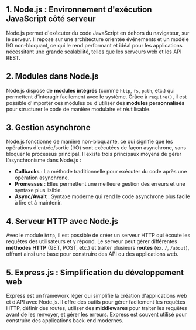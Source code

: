 ## 1. **Node.js : Environnement d'exécution JavaScript côté serveur**
Node.js permet d'exécuter du code JavaScript en dehors du navigateur, sur le serveur. Il repose sur une architecture orientée événements et un modèle I/O non-bloquant, ce qui le rend performant et idéal pour les applications nécessitant une grande scalabilité, telles que les serveurs web et les API REST.

## 2. **Modules dans Node.js**
Node.js dispose de **modules intégrés** (comme `http`, `fs`, `path`, etc.) qui permettent d’interagir facilement avec le système. Grâce à `require()`, il est possible d'importer ces modules ou d'utiliser des **modules personnalisés** pour structurer le code de manière modulaire et réutilisable.

## 3. **Gestion asynchrone**
Node.js fonctionne de manière non-bloquante, ce qui signifie que les opérations d'entrée/sortie (I/O) sont exécutées de façon asynchrone, sans bloquer le processus principal. Il existe trois principaux moyens de gérer l’asynchronisme dans Node.js :
- **Callbacks** : La méthode traditionnelle pour exécuter du code après une opération asynchrone.
- **Promesses** : Elles permettent une meilleure gestion des erreurs et une syntaxe plus lisible.
- **Async/Await** : Syntaxe moderne qui rend le code asynchrone plus facile à lire et à maintenir.

## 4. **Serveur HTTP avec Node.js**
Avec le module `http`, il est possible de créer un serveur HTTP qui écoute les requêtes des utilisateurs et y répond. Le serveur peut gérer différentes **méthodes HTTP** (GET, POST, etc.) et traiter plusieurs **routes** (ex. `/`, `/about`), offrant ainsi une base pour construire des API ou des applications web.

## 5. **Express.js : Simplification du développement web**
Express est un framework léger qui simplifie la création d'applications web et d'API avec Node.js. Il offre des outils pour gérer facilement les requêtes HTTP, définir des routes, utiliser des **middlewares** pour traiter les requêtes avant de les renvoyer, et gérer les erreurs. Express est souvent utilisé pour construire des applications back-end modernes.